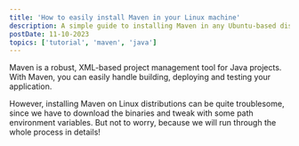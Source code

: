 ```yaml
---
title: 'How to easily install Maven in your Linux machine'
description: A simple guide to installing Maven in any Ubuntu-based distribution.
postDate: 11-10-2023
topics: ['tutorial', 'maven', 'java']
---
```


Maven is a robust, XML-based project management tool for Java projects. With Maven,
you can easily handle building, deploying and testing your application.

However, installing Maven on Linux distributions can be quite troublesome, since
we have to download the binaries and tweak with some path environment variables. But not to worry, because we will run through the whole process in details!
